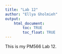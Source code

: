 ```yaml
---
title: "Lab 12"
author: "Ellya Gholmieh"
output: 
    html_document:
        toc: TRUE
        toc_float: TRUE
---
```


This is my PM566 Lab 12.